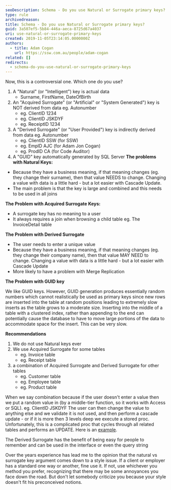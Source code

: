 ```yaml
---
seoDescription: Schema - Do you use Natural or Surrogate primary keys?
type: rule
archivedreason:
title: Schema - Do you use Natural or Surrogate primary keys?
guid: 3a507ef5-5b84-446a-aeca-8725d67a4037
uri: use-natural-or-surrogate-primary-keys
created: 2019-11-05T23:14:05.0000000Z
authors:
  - title: Adam Cogan
    url: https://ssw.com.au/people/adam-cogan
related: []
redirects:
  - schema-do-you-use-natural-or-surrogate-primary-keys
---
```


Now, this is a controversial one. Which one do you use?

1. A "Natural" (or "Intelligent") key is actual data
   * Surname, FirstName, DateOfBirth
2. An "Acquired Surrogate" (or "Artificial" or "System Generated") key is NOT derived from data eg. Autonumber
   * eg. ClientID 1234
   * eg. ClientID JSKDYF
   * eg. ReceiptID 1234
3. A "Derived Surrogate" (or "User Provided") key is indirectly derived from data eg. Autonumber
   * eg. ClientID SSW (for SSW)
   * eg. EmpID AJC (for Adam Jon Cogan)
   * eg. ProdID CA (for Code Auditor)
4. A "GUID" key automatically generated by SQL Server
**The problems with Natural Keys:**

* Because they have a business meaning, if that meaning changes (eg. they change their surname), then that value NEEDS to change. Changing a value with data is a little hard - but a lot easier with Cascade Update.
* The main problem is that the key is large and combined and this needs to be used in all joins

**The Problem with Acquired Surrogate Keys:**

* A surrogate key has no meaning to a user
* It always requires a join when browsing a child table eg. The InvoiceDetail table

**The Problem with Derived Surrogate**

* The user needs to enter a unique value
* Because they have a business meaning, if that meaning changes (eg. they change their company name), then that value MAY NEED to change. Changing a value with data is a little hard - but a lot easier with Cascade Update
* More likely to have a problem with Merge Replication

**The Problem with GUID key**

We like GUID keys. However, GUID generation produces essentially random numbers which cannot realistically be used as primary keys since new rows are inserted into the table at random positions leading to extremely slow inserts as the table grows to a moderate size. Inserting into the middle of a table with a clustered index, rather than appending to the end can potentially cause the database to have to move large portions of the data to accommodate space for the insert. This can be very slow.

**Recommendations**

1. We do not use Natural keys ever
2. We use Acquired Surrogate for some tables
   * eg. Invoice table
   * eg. Receipt table
3. a combination of Acquired Surrogate and Derived Surrogate for other tables
   * eg. Customer table
   * eg. Employee table
   * eg. Product table

When we say combination because if the user doesn't enter a value then we put a random value in (by a middle-tier function, so it works with Access or SQL). eg. ClientID JSKDYF
The user can then change the value to anything else and we validate it is not used, and then perform a cascade update - or if it is more then 3 levels deep we execute a stored proc. Unfortunately, this is a complicated proc that cycles through all related tables and performs an UPDATE. Here is an [example](https://www.ssw.com.au/ssw/KB/CodeBase/04SQLServer/A-RenamePrimaryKey-RD.txt).

The Derived Surrogate has the benefit of being easy for people to remember and can be used in the interface or even the query string

Over the years experience has lead me to the opinion that the natural vs surrogate key argument comes down to a style issue. If a client or employer has a standard one way or another, fine use it. If not, use whichever you method you prefer, recognizing that there may be some annoyances you face down the road. But don't let somebody criticize you because your style doesn't fit his preconceived notions.